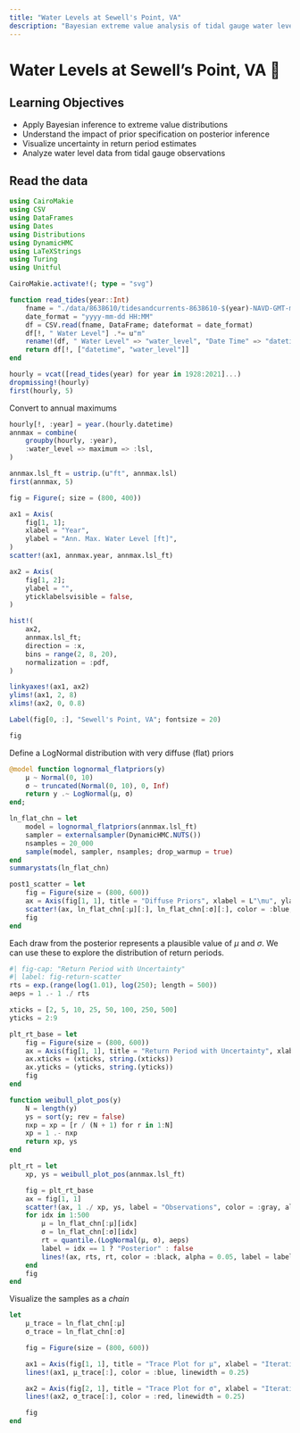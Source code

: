```yaml
---
title: "Water Levels at Sewell's Point, VA"
description: "Bayesian extreme value analysis of tidal gauge water level data"
---
```


# Water Levels at Sewell's Point, VA 🎯 {.unnumbered}

## Learning Objectives {.unnumbered}

- Apply Bayesian inference to extreme value distributions
- Understand the impact of prior specification on posterior inference
- Visualize uncertainty in return period estimates
- Analyze water level data from tidal gauge observations

## Read the data

```julia
using CairoMakie
using CSV
using DataFrames
using Dates
using Distributions
using DynamicHMC
using LaTeXStrings
using Turing
using Unitful

CairoMakie.activate!(; type = "svg")

function read_tides(year::Int)
	fname = "./data/8638610/tidesandcurrents-8638610-$(year)-NAVD-GMT-metric.csv"
	date_format = "yyyy-mm-dd HH:MM"
	df = CSV.read(fname, DataFrame; dateformat = date_format)
	df[!, " Water Level"] .*= u"m"
	rename!(df, " Water Level" => "water_level", "Date Time" => "datetime")
	return df[!, ["datetime", "water_level"]]
end

hourly = vcat([read_tides(year) for year in 1928:2021]...)
dropmissing!(hourly)
first(hourly, 5)
```

Convert to annual maximums

```julia
hourly[!, :year] = year.(hourly.datetime)
annmax = combine(
	groupby(hourly, :year),
	:water_level => maximum => :lsl,
)

annmax.lsl_ft = ustrip.(u"ft", annmax.lsl)
first(annmax, 5)
```

```julia
fig = Figure(; size = (800, 400))

ax1 = Axis(
	fig[1, 1];
	xlabel = "Year",
	ylabel = "Ann. Max. Water Level [ft]",
)
scatter!(ax1, annmax.year, annmax.lsl_ft)

ax2 = Axis(
	fig[1, 2];
	ylabel = "",
	yticklabelsvisible = false,
)

hist!(
	ax2,
	annmax.lsl_ft;
	direction = :x,
	bins = range(2, 8, 20),
	normalization = :pdf,
)

linkyaxes!(ax1, ax2)
ylims!(ax1, 2, 8)
xlims!(ax2, 0, 0.8)

Label(fig[0, :], "Sewell's Point, VA"; fontsize = 20)

fig
```

Define a LogNormal distribution with very diffuse (flat) priors

```julia
@model function lognormal_flatpriors(y)
	μ ~ Normal(0, 10)
	σ ~ truncated(Normal(0, 10), 0, Inf)
	return y .~ LogNormal(μ, σ)
end;

ln_flat_chn = let
	model = lognormal_flatpriors(annmax.lsl_ft)
	sampler = externalsampler(DynamicHMC.NUTS())
	nsamples = 20_000
	sample(model, sampler, nsamples; drop_warmup = true)
end
summarystats(ln_flat_chn)
```

```julia
post1_scatter = let
	fig = Figure(size = (800, 600))
	ax = Axis(fig[1, 1], title = "Diffuse Priors", xlabel = L"\mu", ylabel = L"\sigma")
	scatter!(ax, ln_flat_chn[:μ][:], ln_flat_chn[:σ][:], color = :blue, markersize = 2, label = false)
	fig
end
```

Each draw from the posterior represents a plausible value of $\mu$ and $\sigma$. We can use these to explore the distribution of return periods.

```julia
#| fig-cap: "Return Period with Uncertainty"
#| label: fig-return-scatter
rts = exp.(range(log(1.01), log(250); length = 500))
aeps = 1 .- 1 ./ rts

xticks = [2, 5, 10, 25, 50, 100, 250, 500]
yticks = 2:9

plt_rt_base = let
	fig = Figure(size = (800, 600))
	ax = Axis(fig[1, 1], title = "Return Period with Uncertainty", xlabel = "Return Period [years]", ylabel = "Return Level [ft]", xscale = log10, yscale = log10)
	ax.xticks = (xticks, string.(xticks))
	ax.yticks = (yticks, string.(yticks))
	fig
end

function weibull_plot_pos(y)
	N = length(y)
	ys = sort(y; rev = false)
	nxp = xp = [r / (N + 1) for r in 1:N]
	xp = 1 .- nxp
	return xp, ys
end

plt_rt = let
	xp, ys = weibull_plot_pos(annmax.lsl_ft)

	fig = plt_rt_base
	ax = fig[1, 1]
	scatter!(ax, 1 ./ xp, ys, label = "Observations", color = :gray, alpha = 1)
	for idx in 1:500
		μ = ln_flat_chn[:μ][idx]
		σ = ln_flat_chn[:σ][idx]
		rt = quantile.(LogNormal(μ, σ), aeps)
		label = idx == 1 ? "Posterior" : false
		lines!(ax, rts, rt, color = :black, alpha = 0.05, label = label, linewidth = 0.5)
	end
	fig
end
```

Visualize the samples as a *chain*

```julia
let
	μ_trace = ln_flat_chn[:μ]
	σ_trace = ln_flat_chn[:σ]

	fig = Figure(size = (800, 600))

	ax1 = Axis(fig[1, 1], title = "Trace Plot for μ", xlabel = "Iteration", ylabel = L"\mu")
	lines!(ax1, μ_trace[:], color = :blue, linewidth = 0.25)

	ax2 = Axis(fig[2, 1], title = "Trace Plot for σ", xlabel = "Iteration", ylabel = L"\sigma")
	lines!(ax2, σ_trace[:], color = :red, linewidth = 0.25)

	fig
end
```